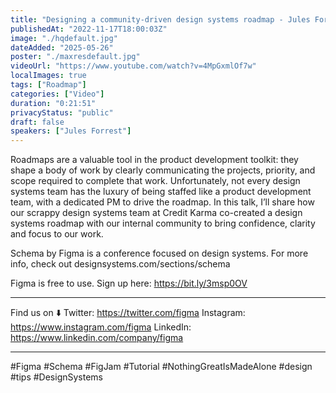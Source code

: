 ```yaml
---
title: "Designing a community-driven design systems roadmap - Jules Forrest"
publishedAt: "2022-11-17T18:00:03Z"
image: "./hqdefault.jpg"
dateAdded: "2025-05-26"
poster: "./maxresdefault.jpg"
videoUrl: "https://www.youtube.com/watch?v=4MpGxmlOf7w"
localImages: true
tags: ["Roadmap"]
categories: ["Video"]
duration: "0:21:51"
privacyStatus: "public"
draft: false
speakers: ["Jules Forrest"]
---
```

Roadmaps are a valuable tool in the product development toolkit: they shape a body of work by clearly communicating the projects, priority, and scope required to complete that work. Unfortunately, not every design systems team has the luxury of being staffed like a product development team, with a dedicated PM to drive the roadmap. In this talk, I’ll share how our scrappy design systems team at Credit Karma co-created a design systems roadmap with our internal community to bring confidence, clarity and focus to our work.

Schema by Figma is a conference focused on design systems. For more info, check out designsystems.com/sections/schema

Figma is free to use. Sign up here: https://bit.ly/3msp0OV

____________________________________________________

Find us on ⬇️
Twitter: https://twitter.com/figma
Instagram: https://www.instagram.com/figma
LinkedIn: https://www.linkedin.com/company/figma

____________________________________________________

#Figma #Schema #FigJam #Tutorial #NothingGreatIsMadeAlone #design #tips #DesignSystems
